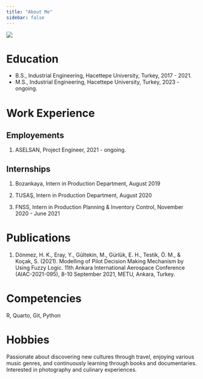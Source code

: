 ```yaml
---
title: "About Me"
sidebar: false 
---
```


![](assets/images/eda.jpg){fig-align="center"}

# Education

-   B.S., Industrial Engineering, Hacettepe University, Turkey, 2017 - 2021.
-   M.S., Industrial Engineering, Hacettepe University, Turkey, 2023 - ongoing.

# Work Experience

## Employements

1.  ASELSAN, Project Engineer, 2021 - ongoing.

## Internships

1.  Bozankaya, Intern in Production Department, August 2019

2.  TUSAŞ, Intern in Production Department, August 2020

3.  FNSS, Intern in Production Planning & Inventory Control, November 2020 - June 2021

# Publications

1. Dönmez, H. K., Eray, Y., Gültekin, M., Gürlük, E. H., Testik, Ö. M., & Koçak, S. (2021). Modelling of Pilot Decision Making Mechanism by Using Fuzzy Logic. 11th Ankara International Aerospace Conference (AIAC-2021-095), 8-10 September 2021, METU, Ankara, Turkey.

# Competencies

R, Quarto, Git, Python

# Hobbies

Passionate about discovering new cultures through travel, enjoying various music genres, and continuously learning through books and documentaries. Interested in photography and culinary experiences.
